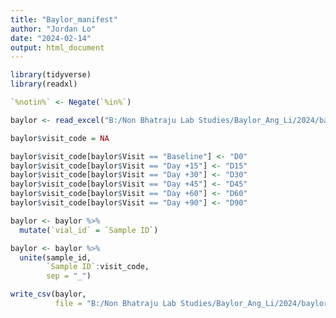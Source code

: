 ```yaml
---
title: "Baylor_manifest"
author: "Jordan Lo"
date: "2024-02-14"
output: html_document
---
```


```r
library(tidyverse)
library(readxl)

`%notin%` <- Negate(`%in%`)
```

```r
baylor <- read_excel("B:/Non Bhatraju Lab Studies/Baylor_Ang_Li/2024/baylor_manifest.xlsx")

baylor$visit_code = NA

baylor$visit_code[baylor$Visit == "Baseline"] <- "D0"
baylor$visit_code[baylor$Visit == "Day +15"] <- "D15"
baylor$visit_code[baylor$Visit == "Day +30"] <- "D30"
baylor$visit_code[baylor$Visit == "Day +45"] <- "D45"
baylor$visit_code[baylor$Visit == "Day +60"] <- "D60"
baylor$visit_code[baylor$Visit == "Day +90"] <- "D90"

baylor <- baylor %>%
  mutate(`vial_id` = `Sample ID`)

baylor <- baylor %>%
  unite(sample_id,
        `Sample ID`:visit_code,
        sep = "_")

write_csv(baylor,
          file = "B:/Non Bhatraju Lab Studies/Baylor_Ang_Li/2024/baylor_plate_list.csv")
```

